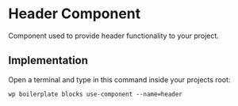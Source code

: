 # Header Component

Component used to provide header functionality to your project.

## Implementation

Open a terminal and type in this command inside your projects root:

```shell
wp boilerplate blocks use-component --name=header
```
